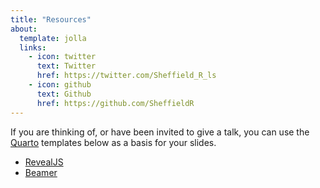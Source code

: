 ```yaml
---
title: "Resources"
about:
  template: jolla
  links:
    - icon: twitter
      text: Twitter
      href: https://twitter.com/Sheffield_R_ls
    - icon: github
      text: Github
      href: https://github.com/SheffieldR
---
```


If you are thinking of, or have been invited to give a talk, you can use the [Quarto](https://quarto.org) templates below
as a basis for your slides.


* [RevealJS](/www/slide_templates_revealjs.qmd)
* [Beamer](/www/slide_templates_beamer.qmd)
